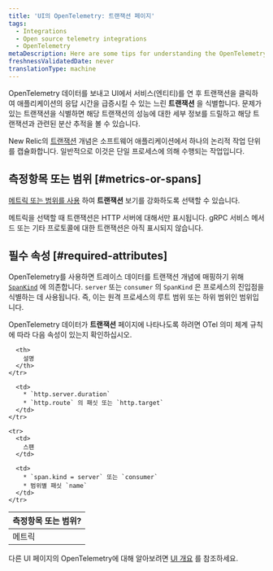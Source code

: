 ```yaml
---
title: 'UI의 OpenTelemetry: 트랜잭션 페이지'
tags:
  - Integrations
  - Open source telemetry integrations
  - OpenTelemetry
metaDescription: Here are some tips for understanding the OpenTelemetry Transactions page in the New Relic UI.
freshnessValidatedDate: never
translationType: machine
---
```


OpenTelemetry 데이터를 보내고 UI에서 서비스(엔티티)를 연 후 트랜잭션을 클릭하여 애플리케이션의 응답 시간을 급증시킬 수 있는 느린 **트랜잭션** 을 식별합니다. 문제가 있는 트랜잭션을 식별하면 해당 트랜잭션의 성능에 대한 세부 정보를 드릴하고 해당 트랜잭션과 관련된 분산 추적을 볼 수 있습니다.

New Relic의 [트랜잭션](/docs/apm/transactions/intro-transactions/transactions-new-relic-apm#txn-defined) 개념은 소프트웨어 애플리케이션에서 하나의 논리적 작업 단위를 캡슐화합니다. 일반적으로 이것은 단일 프로세스에 의해 수행되는 작업입니다.

## 측정항목 또는 범위 [#metrics-or-spans]

[메트릭 또는 범위를 사용](https://docs.newrelic.com/docs/more-integrations/open-source-telemetry-integrations/opentelemetry/view-your-data/opentelemetry-find-entities/#metric-span-toggle) 하여 **트랜잭션** 보기를 강화하도록 선택할 수 있습니다.

<Callout variant="important">
  메트릭을 선택할 때 트랜잭션은 HTTP 서버에 대해서만 표시됩니다. gRPC 서비스 메서드 또는 기타 프로토콜에 대한 트랜잭션은 아직 표시되지 않습니다.
</Callout>

## 필수 속성 [#required-attributes]

OpenTelemetry를 사용하면 트레이스 데이터를 트랜잭션 개념에 매핑하기 위해 [`SpanKind`](https://github.com/open-telemetry/opentelemetry-specification/blob/main/specification/trace/api.md#spankind) 에 의존합니다. `server` 또는 `consumer` 의 `SpanKind` 은 프로세스의 진입점을 식별하는 데 사용됩니다. 즉, 이는 원격 프로세스의 루트 범위 또는 하위 범위인 범위입니다.

OpenTelemetry 데이터가 **트랜잭션** 페이지에 나타나도록 하려면 OTel 의미 체계 규칙에 따라 다음 속성이 있는지 확인하십시오.

<table>
  <thead>
    <tr>
      <th style={{ width: "200px" }}>
        측정항목 또는 범위?
      </th>

      <th>
        설명
      </th>
    </tr>
  </thead>

  <tbody>
    <tr>
      <td>
        메트릭
      </td>

      <td>
        * `http.server.duration`
        * `http.route` 의 패싯 또는 `http.target`
      </td>
    </tr>

    <tr>
      <td>
        스팬
      </td>

      <td>
        * `span.kind = server` 또는 `consumer`
        * 범위별 패싯 `name`
      </td>
    </tr>
  </tbody>
</table>

다른 UI 페이지의 OpenTelemetry에 대해 알아보려면 [UI 개요](/docs/more-integrations/open-source-telemetry-integrations/opentelemetry/view-your-data/opentelemetry-view-your-data) 를 참조하세요.